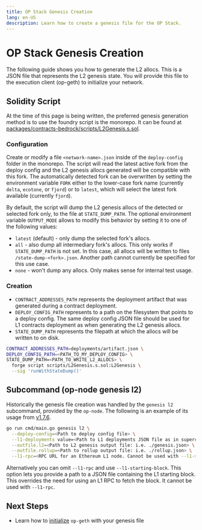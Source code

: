 ```yaml
---
title: OP Stack Genesis Creation
lang: en-US
description: Learn how to create a genesis file for the OP Stack.
---
```



# OP Stack Genesis Creation

The following guide shows you how to generate the L2 allocs. This is a JSON
file that represents the L2 genesis state. You will provide this file to the 
execution client (op-geth) to initialize your network.

## Solidity Script

At the time of this page is being written, the preferred genesis generation 
method is to use the foundry script is the monorepo. It can be found at
[packages/contracts-bedrock/scripts/L2Genesis.s.sol](https://github.com/ethereum-optimism/optimism/blob/develop/packages/contracts-bedrock/scripts/L2Genesis.s.sol).

### Configuration

Create or modify a file `<network-name>.json` inside of the `deploy-config` 
folder in the monorepo. The script will read the latest active fork from the 
deploy config and the L2 genesis allocs generated will be compatible with this 
fork. The automatically detected fork can be overwritten by setting the 
environment variable `FORK` either to the lower-case fork name (currently 
`delta`, `ecotone`, or `fjord`) or to `latest`, which will select the latest fork 
available (currently `fjord`).

By default, the script will dump the L2 genesis allocs of the detected or 
selected fork only, to the file at `STATE_DUMP_PATH`. The optional environment 
variable `OUTPUT_MODE` allows to modify this behavior by setting it to one of 
the following values:

*  `latest` (default) - only dump the selected fork's allocs.
*  `all` - also dump all intermediary fork's allocs. This only works if 
`STATE_DUMP_PATH` is not set. In this case, all allocs will be written to files
`/state-dump-<fork>.json`. Another path cannot currently be specified for this
use case.
*  `none` - won't dump any allocs. Only makes sense for internal test usage.

### Creation

*  `CONTRACT_ADDRESSES_PATH` represents the deployment artifact that was 
generated during a contract deployment. 
* `DEPLOY_CONFIG_PATH` represents to a path on the filesystem that points to a
deploy config. The same deploy config JSON file should be used for L1 contracts
deployment as when generating the L2 genesis allocs.
*  `STATE_DUMP_PATH` represents the filepath at which the allocs will be 
written to on disk.

```bash
CONTRACT_ADDRESSES_PATH=deployments/artifact.json \
DEPLOY_CONFIG_PATH=<PATH_TO_MY_DEPLOY_CONFIG> \
STATE_DUMP_PATH=<PATH_TO_WRITE_L2_ALLOCS> \
  forge script scripts/L2Genesis.s.sol:L2Genesis \
  --sig 'runWithStateDump()'
```


## Subcommand (op-node genesis l2)

Historically the genesis file creation was handled by the `genesis l2` 
subcommand, provided by the `op-node`. The following is an example of its usage
from [v1.7.6](https://github.com/ethereum-optimism/optimism/releases/tag/v1.7.6).

```bash
go run cmd/main.go genesis l2 \
  --deploy-config=<Path to deploy config file> \
  --l1-deployments value=<Path to L1 deployments JSON file as in superchain-registry> \
  --outfile.l2=<Path to L2 genesis output file: i.e. ./genesis.json> \
  --outfile.rollup=<Path to rollup output file: i.e. ./rollup.json> \
  --l1-rpc=<RPC URL for an Ethereum L1 node. Cannot be used with --l1-starting-bloc>>
```

Alternatively you can omit `--l1-rpc` and use `--l1-starting-block`. This option
lets you provide a path to a JSON file containing the L1 starting block. This 
overrides the need for using an L1 RPC to fetch the block. It cannot be used 
with `--l1-rpc`.

## Next Steps

*  Learn how to [initialize](/builders/node-operators/configuration/base-config#initialization-via-genesis-file)
`op-geth` with your genesis file
